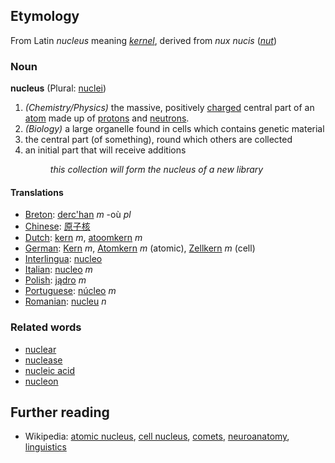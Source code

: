 == Etymology ==
From Latin ''nucleus'' meaning ''[[kernel]]'', derived from ''nux nucis'' (''[[nut]]'')

=== Noun ===
'''nucleus''' (Plural: [[nuclei]])

#''(Chemistry/Physics)'' the massive, positively [[charge]]d central part of an [[atom]] made up of [[proton]]s and [[neutron]]s.
#''(Biology)'' a large organelle found in cells which contains genetic material
#the central part (of something), round which others are collected
#an initial part that will receive additions
#:''this collection will form the nucleus of a new library''

==== Translations ====
*[[Breton]]: [[derc'han]] ''m'' -où ''pl''
*[[Chinese]]: [[原子核]]
*[[Dutch]]: [[kern]] ''m'', [[atoomkern]] ''m''
*[[German]]: [[Kern]] ''m'', [[Atomkern]] ''m'' (atomic), [[Zellkern]] ''m'' (cell)
*[[Interlingua]]: [[nucleo]]
*[[Italian]]: [[nucleo]] ''m''
*[[Polish]]: [[jądro]] ''m''
*[[Portuguese]]: [[núcleo]] ''m''
*[[Romanian]]: [[nucleu]] ''n''


=== Related words ===
*[[nuclear]]
*[[nuclease]]
*[[nucleic acid]]
*[[nucleon]]

== Further reading ==
*Wikipedia: [[en:Atomic nucleus|atomic nucleus]], [[en:Cell nucleus|cell nucleus]], [[en:Comet|comets]], [[en:Nucleus (neuroanatomy)|neuroanatomy]], [[en:Nucleus (linguistics)|linguistics]]